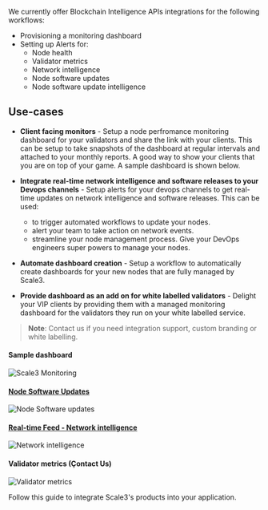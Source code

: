 We currently offer Blockchain Intelligence APIs integrations for the following workflows:
- Provisioning a monitoring dashboard
- Setting up Alerts for:
  - Node health
  - Validator metrics
  - Network intelligence
  - Node software updates
  - Node software update intelligence

## Use-cases

- **Client facing monitors** - Setup a node perfromance monitoring dashboard for your validators and share the link with your clients. This can be setup to take snapshots of the dashboard at regular intervals and attached to your monthly reports. A good way to show your clients that you are on top of your game. A sample dashboard is shown below.

- **Integrate real-time network intelligence and software releases to your Devops channels** - Setup alerts for your devops channels to get real-time updates on network intelligence and software releases. This can be used:
  - to trigger automated workflows to update your nodes.
  - alert your team to take action on network events.
  - streamline your node management process.
Give your DevOps engineers super powers to manage your nodes.

- **Automate dashboard creation** - Setup a workflow to automatically create dashboards for your new nodes that are fully managed by Scale3.
- **Provide dashboard as an add on for white labelled validators** - Delight your VIP clients by providing them with a managed monitoring dashboard for the validators they run on your white labelled service.

> **Note**: Contact us if you need integration support, custom branding or white labelling.

#### Sample dashboard
![Scale3 Monitoring](/images/sui-grafana.png) 
#### [Node Software Updates](/api-integration/node-updates) 
![Node Software updates](/images/node-updates.png)
####  [Real-time Feed - Network intelligence](/api-integration/network-feed) 
![Network intelligence](/images/network-intelligence.png)
#### Validator metrics (Çontact Us)
![Validator metrics](/images/sui-alerts.png)

Follow this guide to integrate Scale3's products into your application.

